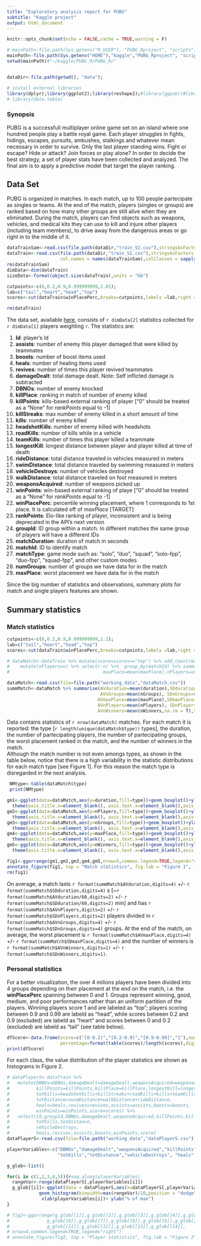 ```yaml
---
title: "Exploratory analysis report for PUBG"
subtitle: "Kaggle project"
output: html_document
---
```


```r
knitr::opts_chunk$set(echo = FALSE,cache = TRUE,warning = F)

# mainPath<-file.path(Sys.getenv("R_USER"), "PUBG_Rproject", "scripts")
mainPath<-file.path(Sys.getenv("HOME"),"kaggle","PUBG_Rproject", "scripts")
setwd(mainPath)#"~/kaggle/PUBG_R/PUBG_R/"


dataDir<-file.path(getwd(), "data");

# install external libraries
library(dplyr);library(ggplot2);library(reshape2);#library(ggpubr)#library(gridExtra)
# library(data.table)
```

### Synopsis

PUBG is a successfull multiplayer online game set on an island where one hundred people play a battle royal game. 
Each player struggles in fights, hidings, escapes, pursuits, ambushes, stalkings and whatever mean necessary in order to survive. 
Only the last player standing wins. Fight or escape? Hide or attack? Join forces or play alone?
In order to decide the best strategy, a set of player stats have been collected and analyzed. 
The final aim is to apply a predictive model that target the player ranking.

## Data Set

PUBG is organized in matches. In each match, up to 100 people partecipate as singles or teams. At the end of the match, 
players (singles or groups) are ranked based on how many other groups are still alive when they are eliminated.
During the match, players can find objects such as weapons, vehicles, and medical kits they can use to kill and injure 
other players (including team members), to drive away from the dangerous areas or go right in to the middle of it.

```r
dataTrainSam<-read.csv(file.path(dataDir,"train_V2.csv"),stringsAsFactors =F,nrows=10)
dataTrain<-read.csv(file.path(dataDir,"train_V2.csv"),stringsAsFactors =F, 
                    col.names = names(dataTrainSam),colClasses = sapply(dataTrainSam,class))
rm(dataTrainSam)
dimData<-dim(dataTrain)
sizeData<-format(object.size(dataTrain),units = "Gb")

cutpoints<-c(0,0.2,0.9,0.999999999,1.01);
lab=c("tail","heart","head","top") 
scores<-cut(dataTrain$winPlacePerc,breaks=cutpoints,labels =lab,right = F ) #[a,b)

rm(dataTrain)
```

The data set, available [here](https://www.kaggle.com/c/pubg-finish-placement-prediction/data), 
<!-- consists of `r ncol(dataTrain)` statistics collected for `r nrow(dataTrain)` players weighting  -->
consists of `r dimData[2]` statistics collected for `r dimData[1]` players weighting
`r `. The statistics are:

1. **Id**: player’s Id
2. **assists**: number of enemy this player damaged that were killed by teammates
3. **boosts**: number of boost items used
4. **heals**: number of healing items used
5. **revives**: number of times this player revived teammates
6. **damageDealt**: total damage dealt. Note: Self inflicted damage is subtracted
7. **DBNOs**: number of enemy knocked
8. **killPlace**: ranking in match of number of enemy killed
9. **killPoints**: kills-based external ranking of player ["0" should be treated as a “None” 
for *rankPoints* equal to -1]
10. **killStreaks**: max number of enemy killed in a short amount of time
11. **kills**: number of enemy killed
12. **headshotKills**: number of enemy killed with headshots
13. **roadKills**: number of kills while in a vehicle
14. **teamKills**: number of times this player killed a teammate
15. **longestKill**: longest distance between player and player killed at time of death
16. **rideDistance**: total distance traveled in vehicles measured in meters
17. **swimDistance**: total distance traveled by swimming measured in meters
18. **vehicleDestroys**: number of vehicles destroyed
19. **walkDistance**: total distance traveled on foot measured in meters
20. **weaponsAcquired**: number of weapons picked up
21. **winPoints**: win-based external ranking of playe ["0" should be treated as a “None” for
*rankPoints* equal to -1]
22. **winPlacePerc**: percentile winning placement, where 1 corresponds to 1st place. 
It is calculated off of *maxPlace* [TARGET]
23. **rankPoints**: Elo-like ranking of player, inconsistent and is being deprecated in the API’s next version
24. **groupId**: ID group within a match. In different matches the same group of players will have a different IDs
25. **matchDuration**: duration of match in seconds
26. **matchId**: ID to identify match
27. **matchType**: game mode such as: “solo”, “duo”, “squad”, “solo-fpp”, “duo-fpp”, “squad-fpp”, and other custom modes
28. **numGroups**: number of groups we have data for in the match
29. **maxPlace**: worst placement we have data for in the match

Since the big number of statistics and observations, summary plots for match and single players features are shown.

## Summary statistics

### Match statistics


``` r
cutpoints<-c(0,0.2,0.9,0.999999999,1.1);
lab=c("tail","heart","head","top") 
scores<-cut(dataTrain$winPlacePerc,breaks=cutpoints,labels =lab,right = F ) #[a,b)

# dataMatch<-dataTrain %>% mutate(score=scores=="top") %>% add_count(matchId)  %>% 
#    mutate(nPlayers=n) %>% select(-n) %>%  group_by(matchId) %>% summarise(type=unique(matchType,matchId),duration=mean(matchDuration),nGroups=mean(numGroups), 
#                                   maxPlace=mean(maxPlace),nPlayers=unique(nPlayers,matchId),nWinners=sum(score))

dataMatch<-read.csv(file=file.path("working_data","dataMatch.csv"))
summMatch<-dataMatch %>% summarise(AVduration=mean(duration),SDduration=sd(duration),
                                   AVnGroups=mean(nGroups), SDnGroups=sd(nGroups),
                                  AVmaxPlace=mean(maxPlace),SDmaxPlace=sd(maxPlace),
                                  AVnPlayers=mean(nPlayers), SDnPlayers=sd(nPlayers),
                                  AVnWinners=mean(nWinners,na.rm = T),SDnWinners=sd(nWinners,na.rm = T))

```


Data contains statistics of `r nrow(dataMatch)` matches. For each match it is reported: the type 
[`r length(unique(dataMatch$type))` types], the duration, the number of partecipating players, the number of partecipating groups, 
the worst placement ranked in the match, and the number of winners in the match.  
Although the match number is not even amongs types, as shown in the table below, notice that there is a high variability in 
the statistic distributions for each match type [see Figure 1]. For this reason the match type is disregarded in the next analysis.

```r
 NMtype<-table(dataMatch$type)
 print(NMtype)
```

```r
gm1<-ggplot(data=dataMatch,aes(y=duration,fill=type))+geom_boxplot()+ylab("duration[s]")+
  theme(axis.title.x=element_blank(), axis.text.x=element_blank(),axis.ticks.x=element_blank())
gm2<-ggplot(data=dataMatch,aes(y=nPlayers,fill=type))+geom_boxplot()+ylab("N players")+
  theme(axis.title.x=element_blank(), axis.text.x=element_blank(),axis.ticks.x=element_blank())
gm3<-ggplot(data=dataMatch,aes(y=nGroups,fill=type))+geom_boxplot()+ylab("N groups")+
  theme(axis.title.x=element_blank(), axis.text.x=element_blank(),axis.ticks.x=element_blank())
gm4<-ggplot(data=dataMatch,aes(y=maxPlace,fill=type))+geom_boxplot()+ylab("worst placement")+
  theme(axis.title.x=element_blank(), axis.text.x=element_blank(),axis.ticks.x=element_blank())
gm5<-ggplot(data=dataMatch,aes(y=nWinners,fill=type))+geom_boxplot()+ylab("N winners")+
  theme(axis.title.x=element_blank(), axis.text.x=element_blank(),axis.ticks.x=element_blank())

fig1<-ggarrange(gm1,gm2,gm3,gm4,gm5,nrow=5,common.legend=TRUE,legend="right")
annotate_figure(fig1, top = "Match statistics", fig.lab = "Figure 1", fig.lab.pos = "bottom")
rm(fig1)
```

On average, a match lasts `r format(summMatch$AVduration,digits=4)` +/- `r format(summMatch$SDduration,digits=4)` s
[~`r format(summMatch$AVduration/60,digits=2)`  +/- `r format(summMatch$SDduration/60,digits=2)` min]
and has `r format(summMatch$AVnPlayers,digits=2)` +/- `r format(summMatch$SDnPlayers,digits=2)` players divided in 
`r format(summMatch$AVnGroups,digits=4)` +/- `r format(summMatch$SDnGroups,digits=4)` groups. 
At the end of the match, on average, the worst placement is `r format(summMatch$AVmaxPlace,digits=4)` +/- 
`r format(summMatch$SDmaxPlace,digits=4)` and the number of winners is `r format(summMatch$AVnWinners,digits=1)` +/-
`r format(summMatch$SDnWinners,digits=1)`. 

### Personal statistics

For a better visualization, the over 4 milions players have been divided into 4 groups depending on their placement at the end 
on the match, i.e. the **winPlacePerc** spanning between 0 and 1. Groups represent winning, good, medium, and poor performances 
rather than an uniform partition of the players. Winning players score 1 and are labeled as "top"; players 
scoring between 0.9 and 0.99 are labeld as "head", while scores between 0.2 and 0.9 (excluded) are labeld as "heart" and 
scores between 0 and 0.2 (excluded) are labeld as "tail" (see table below).


```r

dfScore<-data.frame(score=c("[0-0.2)","[0.2-0.9)","[0.9-0.99]","1"),number=as.integer(table(scores)),
                    percentage=format(table(scores)/length(scores),digits=1))
print(dfScore)
```

For each class, the value distribution of the player statistics are shown as histograms in Figure 2. 

```r
# dataPlayerS<-dataTrain %>% 
#   mutate(DBNOs=DBNOs,damageDealt=damageDealt,weaponsAcquired=weaponsAcquired,vehicleDestroys=vehicleDestroys,
#          killPoints=killPoints,killPlace=killPlace,longestKill=longestKill,
#          totKills=headshotKills+killStreaks+roadKills+kills+teamKills,
#          totDistance=swimDistance+walkDistance+rideDistance,
#          heals=heals,revives=revives,assists=assists,boosts=boosts,
#          winPoints=winPoints,score=scores) %>% 
#   select(Id,groupId,DBNOs,damageDealt,weaponsAcquired,killPoints,killPlace,longestKill,
#          totKills,totDistance,
#          vehicleDestroys,
#          heals,revives,assists,boosts,winPoints,score)
dataPlayerS<-read.csv(file=file.path("working_data","dataPlayerS.csv"))
```


```r
playerVariables<-c("DBNOs","damageDealt","weaponsAcquired","killPoints","killPlace","longestKill",
                   "totKills","totDistance","vehicleDestroys", "heals","revives","assists","boosts","winPoints")

g_glob<-list()

for(i in c(1,2,3,4,5)){#seq_along(playerVariables)
  rangeVar<-range(dataPlayerS[,playerVariables[i]])
  g_glob[[i]]<-ggplot(data = dataPlayerS,aes(x=dataPlayerS[,playerVariables[i]],fill=score,stat(ncount))) +
            geom_histogram(binwidth=max(rangeVar)/10,position = "dodge") +coord_cartesian(xlim = rangeVar)+
             xlab(playerVariables[i])+ ylab("% of max")
}

# fig2<-ggarrange(g_glob[[1]],g_glob[[2]],g_glob[[3]],g_glob[[4]],g_glob[[5]],
#              g_glob[[6]],g_glob[[7]],g_glob[[8]],g_glob[[9]],g_glob[[10]],
#              g_glob[[11]],g_glob[[12]],g_glob[[13]],g_glob[[14]],
# nrow=4,common.legend=TRUE,legend="right")
# annotate_figure(fig2, top = "Player statistics", fig.lab = "Figure 2", fig.lab.pos = "bottom")
```

